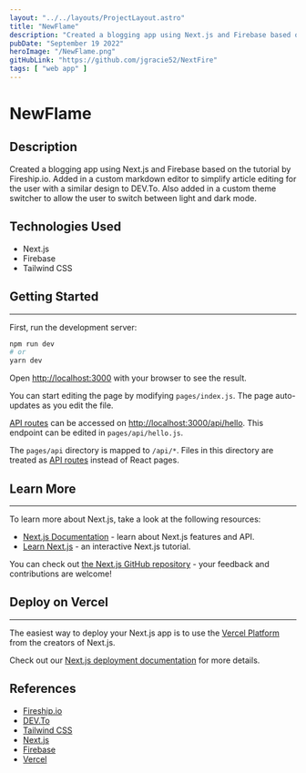 ```yaml
---
layout: "../../layouts/ProjectLayout.astro"
title: "NewFlame"
description: "Created a blogging app using Next.js and Firebase based on the tutorial by Fireship.io. Added in a custom markdown editor to simplify article editing for the user with a similar design to DEV.To"
pubDate: "September 19 2022"
heroImage: "/NewFlame.png"
gitHubLink: "https://github.com/jgracie52/NextFire"
tags: [ "web app" ]
---
```


# NewFlame

## Description

Created a blogging app using Next.js and Firebase based on the tutorial by Fireship.io. Added in a custom markdown editor to simplify article editing for the user with a similar design to DEV.To. Also added in a custom theme switcher to allow the user to switch between light and dark mode.

## Technologies Used

- Next.js
- Firebase
- Tailwind CSS

## Getting Started
---

First, run the development server:

```bash
npm run dev
# or
yarn dev
```

Open [http://localhost:3000](http://localhost:3000) with your browser to see the result.

You can start editing the page by modifying `pages/index.js`. The page auto-updates as you edit the file.

[API routes](https://nextjs.org/docs/api-routes/introduction) can be accessed on [http://localhost:3000/api/hello](http://localhost:3000/api/hello). This endpoint can be edited in `pages/api/hello.js`.

The `pages/api` directory is mapped to `/api/*`. Files in this directory are treated as [API routes](https://nextjs.org/docs/api-routes/introduction) instead of React pages.

## Learn More
---

To learn more about Next.js, take a look at the following resources:

- [Next.js Documentation](https://nextjs.org/docs) - learn about Next.js features and API.
- [Learn Next.js](https://nextjs.org/learn) - an interactive Next.js tutorial.

You can check out [the Next.js GitHub repository](https://github.com/vercel/next.js/) - your feedback and contributions are welcome!

## Deploy on Vercel
---

The easiest way to deploy your Next.js app is to use the [Vercel Platform](https://vercel.com/new?utm_medium=default-template&filter=next.js&utm_source=create-next-app&utm_campaign=create-next-app-readme) from the creators of Next.js.

Check out our [Next.js deployment documentation](https://nextjs.org/docs/deployment) for more details.

## References

- [Fireship.io](https://fireship.io/courses/react-next-firebase/)
- [DEV.To](https://dev.to/)
- [Tailwind CSS](https://tailwindcss.com/)
- [Next.js](https://nextjs.org/)
- [Firebase](https://firebase.google.com/)
- [Vercel](https://vercel.com/)
